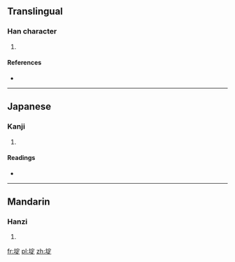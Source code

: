 ==Translingual==

===Han character===
{{Han char|rn=32|rad=土|as=08|sn=11|four=|canj=土十一人 (GJMO)}}

# {{defn|Han|sort=土08}}

====References====
* {{Han ref|kx=0230.160|dkj=05157|dj=0466.260|hdz=10458.030|uh=57DE|ud=22494}}

----

==Japanese==

===Kanji===
{{ja-kanji|grade=|rs=土08}}

# {{defn|Japanese|sort=土08}}

====Readings====
* {{ja-readings|on=[[てい]] (tei)|kun=[[つつみ]] (tsutsumi)}}

----

==Mandarin==

===Hanzi===
{{cmn-hanzi|pin=[[dǐ]] ([[di3]])|wg=ti<sup>3</sup>}}

# {{defn|Mandarin|sort=土08}}

[[fr:埞]]
[[pl:埞]]
[[zh:埞]]